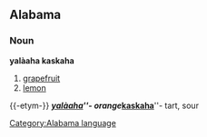 ==Alabama==
===Noun===
'''yalàaha kaskaha'''
#[[grapefruit]]
#[[lemon]]

{{-etym-}}
'''''[[yalàaha]]'''''- orange 
'''''[[kaskaha]]'''''- tart, sour
[[Category:Alabama language]]